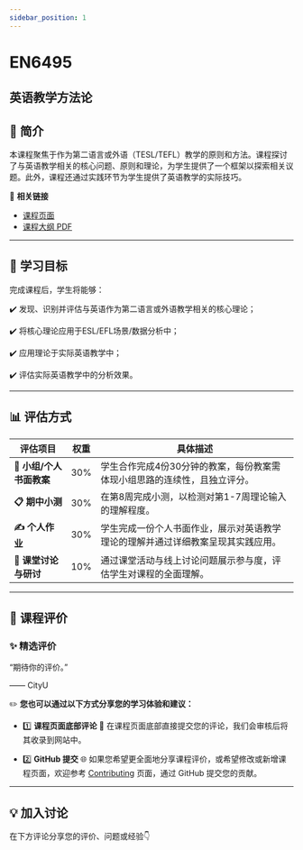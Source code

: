 ```yaml
---
sidebar_position: 1
---
```


# EN6495
## 英语教学方法论

## **📘 简介**
本课程聚焦于作为第二语言或外语（TESL/TEFL）教学的原则和方法。课程探讨了与英语教学相关的核心问题、原则和理论，为学生提供了一个框架以探索相关议题。此外，课程还通过实践环节为学生提供了英语教学的实际技巧。

🔗 **相关链接**
- [课程页面](https://www.cityu.edu.hk/catalogue/pg/202526/course/EN6495.htm)
- [课程大纲 PDF](https://www.cityu.edu.hk/catalogue/pg/202526/course/EN6495.pdf)

---

## **🎯 学习目标**

完成课程后，学生将能够：

✔️ 发现、识别并评估与英语作为第二语言或外语教学相关的核心理论；

✔️ 将核心理论应用于ESL/EFL场景/数据分析中；

✔️ 应用理论于实际英语教学中；

✔️ 评估实际英语教学中的分析效果。

---

## **📊 评估方式**

| **评估项目**                | **权重** | **具体描述**                                                                                  |
|----------------------------|---------|---------------------------------------------------------------------------------------------|
| **📑 小组/个人书面教案**     | 30%     | 学生合作完成4份30分钟的教案，每份教案需体现小组思路的连续性，且独立评分。                                      |
| **📋 期中小测**             | 30%     | 在第8周完成小测，以检测对第1-7周理论输入的理解程度。                                              |
| **✍️ 个人作业**             | 30%     | 学生完成一份个人书面作业，展示对英语教学理论的理解并通过详细教案呈现其实践应用。                                |
| **💬 课堂讨论与研讨**        | 10%     | 通过课堂活动与线上讨论问题展示参与度，评估学生对课程的全面理解。                                         |

---

## **💬 课程评价**

### ✨ **精选评价**
<div className={commentStyles.commentBox}>
    <p className={commentStyles.commentText}>
        “期待你的评价。”
    </p>
    <p className={commentStyles.commentAuthor}>—— CityU</p>
</div>

✏️ **您也可以通过以下方式分享您的学习体验和建议：**

- 1️⃣ **课程页面底部评论**
💬 在课程页面底部直接提交您的评论，我们会审核后将其收录到网站中。

- 2️⃣ **GitHub 提交**
🌐 如果您希望更全面地分享课程评价，或希望修改或新增课程页面，欢迎参考 [Contributing](/contributing) 页面，通过 GitHub 提交您的贡献。

---

## **💡 加入讨论**

在下方评论分享您的评价、问题或经验👇
<Utterances />
